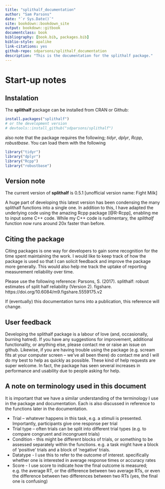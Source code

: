 ```yaml
--- 
title: "splithalf_documentation"
author: "Sam Parsons"
date: "`r Sys.Date()`"
site: bookdown::bookdown_site
output: bookdown::gitbook
documentclass: book
bibliography: [book.bib, packages.bib]
biblio-style: apalike
link-citations: yes
github-repo: sdparsons/splithalf_documentation
description: "This is the documentation for the splithalf package."
---
```


# Start-up notes

## Instalation 

The **splithalf** package can be installed from CRAN or Github:

```r
install.packages("splithalf")
# or the development version
# devtools::install_github("sdparsons/splithalf")
```

also note that the package requires the following; _tidyr_, _dplyr_, _Rcpp_, _robustbase_. You can load them with the following

```r
library("tidyr")
library("dplyr")
library("Rcpp")
library("robustbase")
```


## Version note

The current version of **splithalf** is 0.5.1 [unofficial version name: Fight Milk]

A huge part of developing this latest version has been condensing the many splithalf functions into a single one. In addition to this, I have adapted the underlying code using the amazing Rcpp package [@R-Rcpp], enabling me to input some C++ code. While my C++ code is rudimentary, the _splithalf_ function now runs around 20x faster than before. 


## Citing the package

Citing packages is one way for developers to gain some recognition for the time spent maintaining the work. I would like to keep track of how the package is used so that I can solicit feedback and improve the package more generally.  This would also help me track the uptake of reporting measurement reliability over time. 

Please use the following reference: Parsons, S. (2017). splithalf: robust estimates of split half reliability
  (Version 2). figshare. https://doi.org/10.6084/m9.figshare.5559175.v2
  
If (eventually) this documentation turns into a publication, this reference will change.


## User feedback
Developing the splithalf package is a labour of love (and, occasionally, burning hatred). If you have any suggestions for improvement, additional functionality, or anything else, please contact me or raise an issue on github. Likewise, if you are having trouble using the package (e.g. scream fits at your computer screen – we’ve all been there) do contact me and I will do my best to help as quickly as possible. These kind of help requests are super welcome. In fact, the package has seen several increases in performance and usability due to people asking for help. 


## A note on terminology used in this document

It is important that we have a similar understanding of the terminology I use in the package and documentation. Each is also discussed in reference to the functions later in the documentation. 

* Trial – whatever happens in this task, e.g. a stimuli is presented. Importantly, participants give one response per trial
* Trial type – often trials can be split into different trial types (e.g. to compare congruent and incongruent trials)
* Condition - this might be different blocks of trials, or something to be assessed separately within the functions. e.g. a task might have a block of 'positive' trials and a block of 'negative' trials.
* Datatype - I use this to refer to the outcome of interest. specifically whether one is interested in average response times or accuracy rates
* Score - I use score to indicate how the final outcome is measured; e.g. the average RT, or the difference between two average RTs, or even the difference between two differences between two RTs (yes, the final one is confusing)
